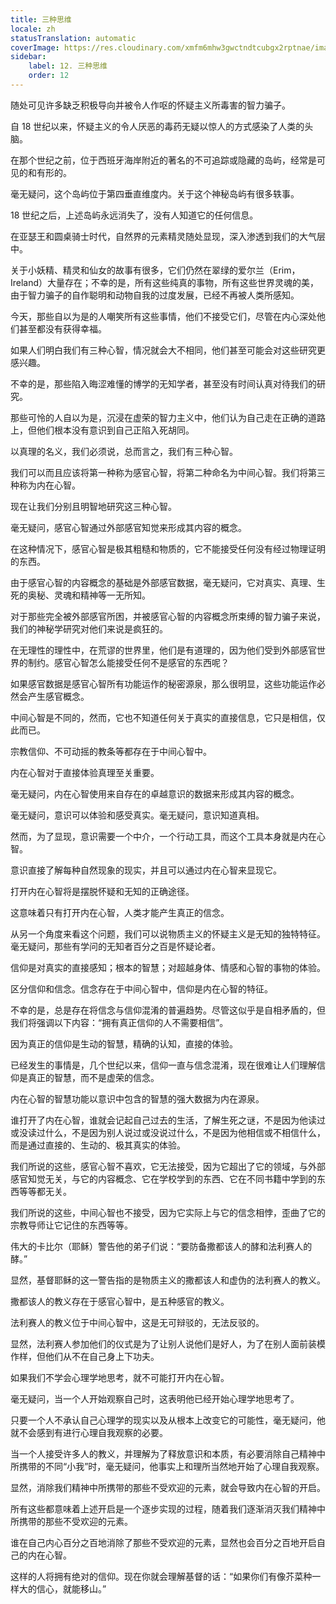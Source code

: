 ```yaml
---
title: 三种思维
locale: zh
statusTranslation: automatic
coverImage: https://res.cloudinary.com/xmfm6mhw3gwctndtcubgx2rptnae/image/upload/v1741354419/small_cover_la_gran_rebelion_28716e29d2.webp
sidebar:
    label: 12. 三种思维
    order: 12
---
```

随处可见许多缺乏积极导向并被令人作呕的怀疑主义所毒害的智力骗子。

自 18 世纪以来，怀疑主义的令人厌恶的毒药无疑以惊人的方式感染了人类的头脑。

在那个世纪之前，位于西班牙海岸附近的著名的不可追踪或隐藏的岛屿，经常是可见的和有形的。

毫无疑问，这个岛屿位于第四垂直维度内。关于这个神秘岛屿有很多轶事。

18 世纪之后，上述岛屿永远消失了，没有人知道它的任何信息。

在亚瑟王和圆桌骑士时代，自然界的元素精灵随处显现，深入渗透到我们的大气层中。

关于小妖精、精灵和仙女的故事有很多，它们仍然在翠绿的爱尔兰（Erim，Ireland）大量存在；不幸的是，所有这些纯真的事物，所有这些世界灵魂的美，由于智力骗子的自作聪明和动物自我的过度发展，已经不再被人类所感知。

今天，那些自以为是的人嘲笑所有这些事情，他们不接受它们，尽管在内心深处他们甚至都没有获得幸福。

如果人们明白我们有三种心智，情况就会大不相同，他们甚至可能会对这些研究更感兴趣。

不幸的是，那些陷入晦涩难懂的博学的无知学者，甚至没有时间认真对待我们的研究。

那些可怜的人自以为是，沉浸在虚荣的智力主义中，他们认为自己走在正确的道路上，但他们根本没有意识到自己正陷入死胡同。

以真理的名义，我们必须说，总而言之，我们有三种心智。

我们可以而且应该将第一种称为感官心智，将第二种命名为中间心智。我们将第三种称为内在心智。

现在让我们分别且明智地研究这三种心智。

毫无疑问，感官心智通过外部感官知觉来形成其内容的概念。

在这种情况下，感官心智是极其粗糙和物质的，它不能接受任何没有经过物理证明的东西。

由于感官心智的内容概念的基础是外部感官数据，毫无疑问，它对真实、真理、生死的奥秘、灵魂和精神等一无所知。

对于那些完全被外部感官所困，并被感官心智的内容概念所束缚的智力骗子来说，我们的神秘学研究对他们来说是疯狂的。

在无理性的理性中，在荒谬的世界里，他们是有道理的，因为他们受到外部感官世界的制约。感官心智怎么能接受任何不是感官的东西呢？

如果感官数据是感官心智所有功能运作的秘密源泉，那么很明显，这些功能运作必然会产生感官概念。

中间心智是不同的，然而，它也不知道任何关于真实的直接信息，它只是相信，仅此而已。

宗教信仰、不可动摇的教条等都存在于中间心智中。

内在心智对于直接体验真理至关重要。

毫无疑问，内在心智使用来自存在的卓越意识的数据来形成其内容的概念。

毫无疑问，意识可以体验和感受真实。毫无疑问，意识知道真相。

然而，为了显现，意识需要一个中介，一个行动工具，而这个工具本身就是内在心智。

意识直接了解每种自然现象的现实，并且可以通过内在心智来显现它。

打开内在心智将是摆脱怀疑和无知的正确途径。

这意味着只有打开内在心智，人类才能产生真正的信念。

从另一个角度来看这个问题，我们可以说物质主义的怀疑主义是无知的独特特征。毫无疑问，那些有学问的无知者百分之百是怀疑论者。

信仰是对真实的直接感知；根本的智慧；对超越身体、情感和心智的事物的体验。

区分信仰和信念。信念存在于中间心智中，信仰是内在心智的特征。

不幸的是，总是存在将信念与信仰混淆的普遍趋势。尽管这似乎是自相矛盾的，但我们将强调以下内容：“拥有真正信仰的人不需要相信”。

因为真正的信仰是生动的智慧，精确的认知，直接的体验。

已经发生的事情是，几个世纪以来，信仰一直与信念混淆，现在很难让人们理解信仰是真正的智慧，而不是虚荣的信念。

内在心智的智慧功能以意识中包含的智慧的强大数据为内在源泉。

谁打开了内在心智，谁就会记起自己过去的生活，了解生死之谜，不是因为他读过或没读过什么，不是因为别人说过或没说过什么，不是因为他相信或不相信什么，而是通过直接的、生动的、极其真实的体验。

我们所说的这些，感官心智不喜欢，它无法接受，因为它超出了它的领域，与外部感官知觉无关，与它的内容概念、它在学校学到的东西、它在不同书籍中学到的东西等等都无关。

我们所说的这些，中间心智也不接受，因为它实际上与它的信念相悖，歪曲了它的宗教导师让它记住的东西等等。

伟大的卡比尔（耶稣）警告他的弟子们说：“要防备撒都该人的酵和法利赛人的酵。”

显然，基督耶稣的这一警告指的是物质主义的撒都该人和虚伪的法利赛人的教义。

撒都该人的教义存在于感官心智中，是五种感官的教义。

法利赛人的教义位于中间心智中，这是无可辩驳的，无法反驳的。

显然，法利赛人参加他们的仪式是为了让别人说他们是好人，为了在别人面前装模作样，但他们从不在自己身上下功夫。

如果我们不学会心理学地思考，就不可能打开内在心智。

毫无疑问，当一个人开始观察自己时，这表明他已经开始心理学地思考了。

只要一个人不承认自己心理学的现实以及从根本上改变它的可能性，毫无疑问，他就不会感到有进行心理自我观察的必要。

当一个人接受许多人的教义，并理解为了释放意识和本质，有必要消除自己精神中所携带的不同“小我”时，毫无疑问，他事实上和理所当然地开始了心理自我观察。

显然，消除我们精神中所携带的那些不受欢迎的元素，就会导致内在心智的开启。

所有这些都意味着上述开启是一个逐步实现的过程，随着我们逐渐消灭我们精神中所携带的那些不受欢迎的元素。

谁在自己内心百分之百地消除了那些不受欢迎的元素，显然也会百分之百地开启自己的内在心智。

这样的人将拥有绝对的信仰。现在你就会理解基督的话：“如果你们有像芥菜种一样大的信心，就能移山。”

